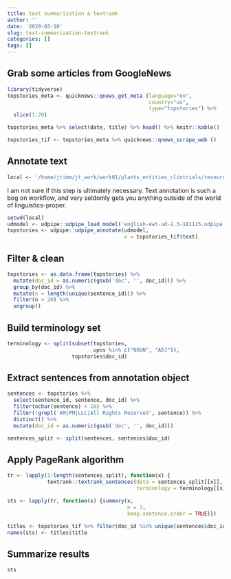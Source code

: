 ```yaml
---
title: text summarization & textrank
author: ''
date: '2020-03-10'
slug: text-summarization-textrank
categories: []
tags: []
---
```




## Grab some articles from GoogleNews

```r
library(tidyverse)
topstories_meta <- quicknews::qnews_get_meta (language="en",
                                              country="us", 
                                              type="topstories") %>%
  slice(1:20)

topstories_meta %>% select(date, title) %>% head() %>% knitr::kable()
```


```r
topstories_tif <- topstories_meta %>% quicknews::qnews_scrape_web ()
```



## Annotate text

```r
local <- '/home/jtimm/jt_work/work01/plants_entities_clintrials/resources/'
```


I am not sure if this step is ultimately necessary.  Text annotation is such a bog on workflow, and very seldomly gets you anything outside of the world of linguistics-proper.

```r
setwd(local)
udmodel <- udpipe::udpipe_load_model('english-ewt-ud-2.3-181115.udpipe')
topstories <- udpipe::udpipe_annotate(udmodel, 
                                      x = topstories_tif$text)
```



## Filter & clean

```r
topstories <- as.data.frame(topstories) %>%
  mutate(doc_id = as.numeric(gsub('doc', '', doc_id))) %>%
  group_by(doc_id) %>%
  mutate(n = length(unique(sentence_id))) %>%
  filter(n > 20) %>%
  ungroup()
```


## Build terminology set

```r
terminology <- split(subset(topstories, 
                            upos %in% c("NOUN", "ADJ")), 
                     topstories$doc_id)
```



## Extract sentences from annotation object

```r
sentences <- topstories %>%
  select(sentence_id, sentence, doc_id) %>%
  filter(nchar(sentence) > 10) %>%
  filter(!grepl('AM|PM|LLC|All Rights Reserved', sentence)) %>%
  distinct() %>%
  mutate(doc_id = as.numeric(gsub('doc', '', doc_id)))

sentences_split <- split(sentences, sentences$doc_id)
```


## Apply PageRank algorithm

```r
tr <- lapply(1:length(sentences_split), function(x) { 
             textrank::textrank_sentences(data = sentences_split[[x]], 
                                          terminology = terminology[[x]])})

sts <- lapply(tr, function(x) {summary(x, 
                                       n = 3, 
                                       keep.sentence.order = TRUE)})

titles <- topstories_tif %>% filter(doc_id %in% unique(sentences$doc_id))
names(sts) <- titles$title
```



## Summarize results

```r
sts
```


